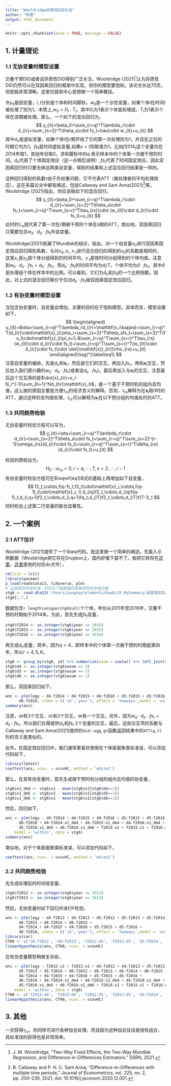 ```yaml
---
title: "Wooldridge异质性DID方法"
author: "陈普"
output: html_document
---
```


```r
knitr::opts_chunk$set(echo = TRUE, message = FALSE)
```

## 1. 计量理论
### 1.1 无协变量时模型设置
交叠干预DID或者说异质性DID得到广泛关注。Wooldridge (2021)[^1]认为异质性DID仍然可以在双因素回归的框架中实现，但你的模型要饱和。该论文长达70页，但思路非常清晰。这里仅就其中心思想做一个简单概括。

令$y_{it}$是因变量，$i,t$分别是个体和时间脚标，$w_{it}$是一个示性变量，如果个体$i$在时间$t$被处理了则为1。本质上,$w_{it}=D_i\cdot T_i$，其中$D_i$为1表示个体是处理组，$T_i$为1表示个体在该期被处理。那么，一个如下的混合回归为，
$$
y_{it}=\beta_0+\sum_{r=q}^T\lambda_r\cdot d_{ir}+\sum_{s=2}^T\theta_s\cdot fs_t+\tau\cdot w_{it}+u_{it}
$$
其中$d_{ir}$是虚拟变量，如果个体$i$在$r$期开始了它的第一次处理则为1，并且在之后的时期它均为1。$fs_t$是时间虚拟变量,如果$s=t$则取值为1。比如$f2014_t$这个变量仅在2014年取1，其他年份取0。求和脚标中的$q$ 表示样本中的个体第一次被干预的时间。$d_{ir}$代表了个体固定效应（这一点稍后说明）,$fs_t$代表了时间固定效应。因此双因素回归时只要去掉这两类自变量，得到的结果和上述混合回归结果是一样的。

这种回归得到的系数$\tau$由于负权重问题，它不代表ATT（被处理者的平均处理效应），这在多篇论文中都有阐述，包括Callaway and Sant Anna(2021)[^2]等。Wooldridge (2021)指出，你应该做如下的混合回归，
$$
y_{it}=\beta_0+\sum_{r=q}^T\lambda_r\cdot d_{ir}+\sum_{s=2}^T\theta_s\cdot fs_t+\sum_{r=q}^T\sum_{s=r}^T\tau_{rs}\cdot (w_{it}\cdot d_{ir}\cdot fs_t)+u_{it}
$$
此时的$\tau_{rs}$就代表了第一次在$r$期被干预的个体在$s$期的ATT。类似地，双因素回归只需要包含$w_{it}\cdot d_{ir}\cdot fs_t$作自变量。

Wooldridge(2021)拓展了Mundlak的结论，指出，对一个自变量$x_{it}$进行双因素固定效应回归得到系数，与对$x_{it},x_{i.},x_{.t}$进行混合回归的得到的$x_{it}$的系数是相同的，这里$x_{i.}$是$x_{it}$按个体分组得到的时间平均，$x_{.t}$是按时间分组得到的个体均值。注意到$w_{it}\cdot d_{ir}\cdot fs_t=d_{ir}\cdot fs_t$，而$d_{ir}\cdot fs_t$的时间平均为$d_i/T$，个体平均为$\bar{d}\cdot fs_t$，其中$\bar{d}$是处理组个体在样本中的比例。可以看到，它们为$d_{ir}$和$fs_t$的一个比例倍数。因此，对上式的混合回归等价于仅对$d_{ir}\cdot fs_t$做双因素固定效应回归。

### 1.2 有协变量时模型设置
当包含协变量时，自变量会增加，主要的目的在于饱和模型。具体而言，模型设置如下，
$$
\begin{aligned}
	y_{it}=&\eta+\sum_{r=q}^T\lambda_rd_{ir}+\mathbf{x_i\kappa}+\sum_{r=q}^T(d_{ir}\cdot\mathbf{x}_i)\zeta_r+\sum_{s=2}^T\theta_sfs_t+\sum_{s=2}^T(fs_t\cdot\mathbf{x}_i)\pi_s+\\
	&\sum_{r=q}^T\sum_{s=r}^T\tau_{rs}(w_{it}\cdot d_{ir}\cdot fs_t)+\sum_{r=q}^T\sum_{s=r}^T(w_{it}\cdot d_{ir}\cdot fs_t\cdot \dot{\mathbf{x}}_{ir})\rho_{rs}+u_{it}
\end{aligned}\tag{*}\label{eq1}
$$
注意自变量的编排。先是$d_{ir}$和$\mathbf{x}_i$，然后是它们的交互，再加入$fs_t$，再和$\mathbf{x}_i$交互，然后加入我们感兴趣的$w_{it}\cdot d_{ir}\cdot fs_t$(或者说$d_{ir}\cdot fs_t$)，最后再加入与$\mathbf{x}_i$的交互。注意最后这个交互用的是$\dot{x}_{ir}=x_i-N_i^{-1}\sum_{h=1}^Nd_{hr}\mathbf{x}_h$，是一个基于干预时机的组内去均值，这么做的原因主要是方便$\tau_{rs}$的经济含义的解释。否则，$\tau_{rs}$解释为在$\mathbf{x}_i$取0时的ATT，通过这样的去均值处理，$\tau_{rs}$可以解释为$\mathbf{x}_i$在以干预分组的均值处时的ATT。

### 1.3 共同趋势检验

无协变量时检验方程可以写为，
$$
y_{it}=\eta+\sum_{r=q}^T\lambda_r\cdot d_{ir}+\sum_{s=2}^T\theta_s\cdot fs_t+\sum_{r=q}^T\sum_{s=2}^{r-1}\omega_{rs}(d_{ir}\cdot fs_t)+\sum_{r=q}^T\sum_{s=r}^T\delta_{rs}(d_{ir}\cdot fs_t)+u_{it} 
$$

检验的原假设为，
$$H_0:\omega_{rs}=0,r=q,\cdots,T, s=2,\cdots,r-1$$
有协变量时检验方程可在$\eqref{eq1}$式的基础上再增加如下自变量，
$$
	f2_t,\cdots,f(q-1)_t,f2_t\cdot\mathbf{x}_i,\cdots,f(q-1)_t\cdot\mathbf{x}_i, \\
	d_{iq}f2_t,\cdots,d_{iq}f(q-1)_t,d_{i,q+1}f2_t,\cdots,d_{i,q+1}fq_t,d_{iT}f2_t,\cdots,d_{iT}f(T-1)_t
$$
同时检验上述第二行变量的联合显著性。

## 2. 一个案例
### 2.1 ATT估计
Wooldridge (2021)提供了一个Stata代码，我这里做一个简单的阐述。先载入示例数据（Wooldridge把它存在Dropbox上，国内好像下载不了。我把它转存在[这里](https://common2016.github.io/chenpu.github.io/files/staggered_6.dta)。[这里](https://common2016.github.io/chenpu.github.io/files/staggered_6.do)是他的对应do文件），
```r
rm(list = ls())
library(pacman)
p_load(readstata13, tidyverse, plm)
# 这是我的本地存储，你可以下载数据后更换成你的存储位置
stg6 <- read.dta13('/Users/yangnay/elements/RawE/15_MySummary/异质性DID/Code/staggered_6.dta')
stg6[1:7,]
```

数据包含`r length(unique(stg6$id))`个个体，年份从2011年至2016年，交叠干预的时期始于2014年。为此，首先生成$fs_{t}$变量，
```r
stg6$f2014 <- as.integer(stg6$year == 2014)
stg6$f2015 <- as.integer(stg6$year == 2015)
stg6$f2016 <- as.integer(stg6$year == 2016)
```
再生成$d_{ir}$变量，其中，因为$q=4$，即样本中的个体第一次被干预的时期是第四年，所以$r=4,5,6$。
```r
stg6 <- group_by(stg6, id) %>% summarise(wsum = sum(w)) %>% left_join(stg6,., by = 'id')
stg6$d4 <- as.integer(stg6$wsum == 3)
stg6$d5 <- as.integer(stg6$wsum == 2)
stg6$d6 <- as.integer(stg6$wsum == 1)
```

那么，双因素回归如下，
```r
ans <- plm(logy ~ d4:f2014 + d4:f2015 + d4:f2016 + d5:f2015 + d5:f2016 +
      d6:f2016, index = c('id','year'), effect = 'twoways',model = 'within', data = stg6)
summary(ans)
```

注意，`d4`有3个交互，`d5`有2个交互，`d6`有一个交互。另外，因为$w_{it}\cdot d_{ir}\cdot fs_t=d_{ir}\cdot fs_t$，所以我们仅需提供$d_{ir}$和$fs_{t}$ 2个变量的交互。最后，这些交互项的系数与Callaway and Sant Anna(2021)提供的`did::agg_gt`函数返回结果中的`ATT(g,t)`列的含义是类似的。

此外，在固定效应回归中，我们通常更喜欢使用在个体层面聚类标准误，可以添加代码如下，
```r
library(lmtest)
coeftest(ans, vcov. = vcovHC, method = 'white2')
```


那么，在具有协变量时，首先生成按干预时机分组的组内去均值的协变量，
```r
stg6$x1_dm4 <- stg6$x1 - mean(stg6$x1[stg6$d4==1])
stg6$x1_dm5 <- stg6$x1 - mean(stg6$x1[stg6$d5==1])
stg6$x1_dm6 <- stg6$x1 - mean(stg6$x1[stg6$d6==1])
```

然后，回归如下，
```r
ans <- plm(logy ~ d4:f2014 + d4:f2015 + d4:f2016 + d5:f2015 + d5:f2016 +
      d6:f2016 + d4:f2014:x1_dm4 + d4:f2015:x1_dm4 + d4:f2016:x1_dm4 + d5:f2015:x1_dm5 +
      d5:f2016:x1_dm5 + d6:f2016:x1_dm6 + f2014:x1 + f2015:x1 + f2016:x1, index = c('id','year'), effect = 'twoways',
    model = 'within', data = stg6)
summary(ans)
```

类似地，对于个体层面聚类标准误，可以添加代码如下，
```r
coeftest(ans, vcov. = vcovHC, method = 'white2')
```

### 2.2 共同趋势检验

先生成处理前的时间哑变量，
```r
stg6$f2012 <- as.integer(stg6$year == 2012)
stg6$f2013 <- as.integer(stg6$year == 2013)
```
然后，无协变量时如下回归并进行F检验，
```r
ans <- plm(logy ~ d4:f2012 + d4:f2013 + d5:f2012 + d5:f2013 + d5:f2014 + d6:f2012 +
      d6:f2013 + d6:f2014 + d6:f2015 +
      d4:f2014 + d4:f2015 + d4:f2016 + d5:f2015 + d5:f2016 +
      d6:f2016, index = c('id','year'), effect = 'twoways',model = 'within', data = stg6)
library(car)
CTH0 <- c('d4:f2012', 'd4:f2013', 'f2012:d5', 'f2013:d5', 'd5:f2014', 'f2012:d6', 'f2013:d6', 'f2014:d6', 'd6:f2015')
linearHypothesis(ans, CTH0, vcov. = vcovHC)
```

在有协变量模型稍微复杂些，
```r
ans <- plm(logy ~ f2012:x1 + f2013:x1 + d4:f2012 + d4:f2013 + d5:f2012 +
      d5:f2013 + d5:f2014 + d6:f2012 + d6:f2013 + d6:f2014 + d6:f2015 +
      d4:f2014 + d4:f2015 + d4:f2016 + d5:f2015 + d5:f2016 +
      d6:f2016 + d4:f2014:x1_dm4 + d4:f2015:x1_dm4 + d4:f2016:x1_dm4 + d5:f2015:x1_dm5 +
      d5:f2016:x1_dm5 + d6:f2016:x1_dm6 + f2014:x1 + f2015:x1 + f2016:x1, index = c('id','year'), effect = 'twoways',
    model = 'within', data = stg6)
CTH0 <- c('f2012:d4', 'f2013:d4', 'f2012:d5', 'f2013:d5', 'd5:f2014', 'f2012:d6', 'f2013:d6', 'f2014:d6', 'd6:f2015')
linearHypothesis(ans, CTH0, vcov. = vcovHC)
```

## 3. 其他

一旦获得$\tau_{rs}$，你同样可进行各种加总处理，而且因为这种加总往往是线性组合，其标准误的获得也是非常简单。

[^1]: J. M. Wooldridge, “Two-Way Fixed Effects, the Two-Way Mundlak Regression, and Difference-in-Differences Estimators.” SSRN, 2021.

[^2]: B. Callaway and P. H. C. Sant Anna, “Difference-in-Differences with multiple time periods,” Journal of Econometrics, vol. 225, no. 2, pp. 200–230, 2021, doi: 10.1016/j.jeconom.2020.12.001.
